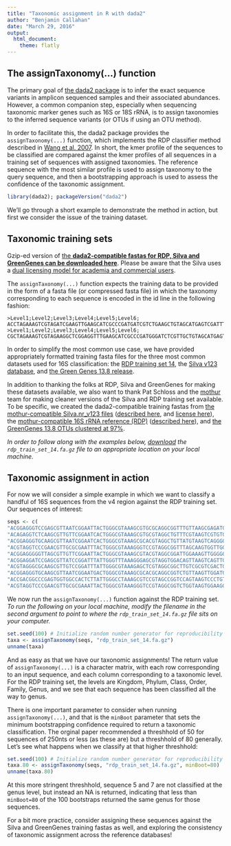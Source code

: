 ```yaml
---
title: "Taxonomic assignment in R with dada2"
author: "Benjamin Callahan"
date: "March 29, 2016"
output:
  html_document:
    theme: flatly
---
```


## The assignTaxonomy(...) function

The primary goal of [the dada2 package](http://benjjneb.github.io/dada2/) is to infer the exact sequence variants in amplicon sequenced samples and their associated abundances. However, a common companion step, especially when sequencing taxonomic marker genes such as 16S or 18S rRNA, is to assign taxonomies to the inferred sequence variants (or OTUs if using an OTU method).

In order to facilitate this, the dada2 package provides the `assignTaxonomy(...)` function, which implements the RDP classifier method described in [Wang et al. 2007](http://www.ncbi.nlm.nih.gov/pmc/articles/PMC1950982/). In short, the kmer profile of the sequences to be classified are compared against the kmer profiles of all sequences in a training set of sequences with assigned taxonomies. The reference sequence with the most similar profile is used to assign taxonomy to the query sequence, and then a bootstrapping approach is used to assess the confidence of the taxonomic assignment.

```r
library(dada2); packageVersion("dada2")
```

We'll go through a short example to demonstrate the method in action, but first we consider the issue of the training dataset.

## Taxonomic training sets

Gzip-ed version of [the **dada2-compatible fastas for RDP, Silva and GreenGenes can be downloaded here**](https://www.dropbox.com/sh/mfcivbudmc21cqt/AAB1l-AUM5uKvjrR33ct-cTXa?dl=0). Please be aware that the Silva uses a [dual licensing model for academia and commercial users](https://www.arb-silva.de/silva-license-information/).

The `assignTaxonomy(...)` function expects the training data to be provided in the form of a fasta file (or compressed fasta file) in which the taxonomy corresponding to each sequence is encoded in the id line in the following fashion:

```
>Level1;Level2;Level3;Level4;Level5;Level6;
ACCTAGAAAGTCGTAGATCGAAGTTGAAGCATCGCCCGATGATCGTCTGAAGCTGTAGCATGAGTCGATTTTCACATTCAGGGATACCATAGGATAC
>Level1;Level2;Level3;Level4;Level5;Level6;
CGCTAGAAAGTCGTAGAAGGCTCGGAGGTTTGAAGCATCGCCCGATGGGATCTCGTTGCTGTAGCATGAGTACGGACATTCAGGGATCATAGGATAC
```

In order to simplify the most common use case, we have provided appropriately formatted training fasta files for the three most common datasets used for 16S classification: the [RDP training set 14](http://rdp.cme.msu.edu/), the [Silva v123 database](http://www.arb-silva.de/documentation/release-123/), and [the Green Genes 13.8 release](ftp://greengenes.microbio.me/greengenes_release/gg_13_8_otus/).

In addition to thanking the folks at RDP, Silva and GreenGenes for making these datasets available, we also want to thank Pat Schloss and the [mothur](http://www.mothur.org) team for making cleaner versions of the Silva and RDP training set available. To be specific, we created the dada2-compatible training fastas from [the mothur-compatible Silva.nr_v123 files](http://www.mothur.org/wiki/Silva_reference_files) ([described here](http://blog.mothur.org/2015/12/03/SILVA-v123-reference-files/), and [license here](https://www.arb-silva.de/silva-license-information/)), the [mothur-compatible 16S rRNA reference (RDP)](http://mothur.org/wiki/RDP_reference_files) ([described here](http://blog.mothur.org/2015/05/27/RDP-v14-reference_files/)), and [the GreenGenes 13.8 OTUs clustered at 97\%](ftp://greengenes.microbio.me/greengenes_release/gg_13_8_otus/).

*In order to follow along with the examples below, [download](https://www.dropbox.com/sh/mfcivbudmc21cqt/AAB1l-AUM5uKvjrR33ct-cTXa?dl=0) the `rdp_train_set_14.fa.gz` file to an appropriate location on your local machine.*

## Taxonomic assignment in action

For now we will consider a simple example in which we want to classify a handful of 16S sequences from the v4 region against the RDP training set. Our sequences of interest:
```r
seqs <- c(
"ACGGAGGGTCCGAGCGTTAATCGGAATTACTGGGCGTAAAGCGTGCGCAGGCGGTTTGTTAAGCGAGATGTGAAAGCCCCGGGCTCAACCTGGGAATTGCATTTCGAACTGGCGAACTAGAGTCTTGTAGAGGGGGGTAGAATTCCAGGTGTAGCGGTGAAATGCGTAGAGATCTGGAGGA",
"ACAGAGGTCTCAAGCGTTGTTCGGAATCACTGGGCGTAAAGCGTGCGTAGGCTGTTTCGTAAGTCGTGTGTGAAAGGCGCGGGCTCAACCCGCGGACGGCACATGATACTGCGAGACTAGAGTAATGGAGGGGGAACCGGAATTCTCGGTGTAGCAGTGAAATGCGTAGATATCGAGAGGA",
"ACGGAGGGTGCAAGCGTTAATCGGAATCACTGGGCGTAAAGCGCACGTAGGCTGTTATGTAAGTCAGGGGTGAAAGCCCACGGCTCAACCGTGGAACTGCCCTTGATACTGCACGACTCGAATCCGGGAGAGGGTGGCGGAATTCCAGGTGTAGGAGTGAAATCCGTAGATATCTGGAGGA",
"ACGTAGGTCCCGAACGTTGCGCGAATTTACTGGGCGTAAAGGGTCCGTAGGCGGTTTAGCAAGTGGTTGGTGAAATTTCACGGCTCAACCGTGAAACTGCCTTCCAAACTGCTAAACTTGAGGCAGGGAGAGGTCGGCGGAATTCCCGGTGTAGCGGTGAAATGCGTAGATATCGGGAGGA",
"ACGGAGGGGGTTAGCGTTGTTCGGAATTACTGGGCGTAAAGCGTACGTAGGCGGATTGGAAAGTTGGGGGTGAAATCCCAGGGCTCAACCCTGGAACTGCCTCCAAAACTATCAGTCTAGAGTTCGAGAGAGGTGAGTGGAATTCCAAGTGTAGAGGTGAAATTCGTAGATATTTGGAGGA",
"ACGGAGGATCCGAGCGTTATCCGGATTTATTGGGTTTAAAGGGAGCGTAGGTGGACAGTTAAGTCAGTTGTGAAAGTTTGCGGCTCAACCGTAAAATTGCAGTTGATACTGGCTGTCTTGAGTACAGTAGAGGTGGGCGGAATTCGTGGTGTAGCGGTGAAATGCTTAGATATCACGAAGA",
"ACGTAGGGCGCAAGCGTTGTCCGGATTTATTGGGCGTAAAGAGCTCGTAGGCGGCTTGTCGCGTCGACTGTGAAAACCCGTGGCTCAACTGCGGGCTTGCAGTCGATACGGGCAGGCTAGAGTTCGGTAGGGGAGACTGGAATTCCTGGTGTAGCGGTGAAATGCGCAGATATCAGGAGGA",
"ACGGAGGGTGCAAGCGTTAATCGGAATGACTGGGCGTAAAGCGCACGCAGGCGGTCTGTTAAGTTGGATGTGAAATCCCCGGGCTTAACCTGGGAACTGCATTCAAAACTGACAGGCTAGAGTCTCGTAGAGGGGGGTAGAATTCCAGGTGTAGCGGTGAAATGCGTAGAGATCTGGAGGA",
"ACCGACGGCCCGAGTGGTGGCCACTCTTATTGGGCCTAAAGCGTCCGTAGCCGGTCCAGTAAGTCCCTGTTTAAATCCTGCGGCTTAACCGCAGGACTGGCAGGGATACTGCTGGACTTGGGACCGGGAGAGGACAAGGGTACTTCAGGGGTAGCGGTGAAATGTGTTGATCCTTGAAGGA",
"ACGTAGGTCCCGAACGTTGCGCGAAATTACTGGGCGTAAAGGGTCCGTAGGCGGTCTGGTAAGTGGAAGGTGAAAGCCCACGGCTCAACCGTGGAATTGCCTTCCAAACTGCTGGACTTGAGGGCGGAAGAGGTCGGCGGAATTCCCGGTGTAGCGGTGAAATGCGTAGATATCGGGAGGA")
```

We now run the `assignTaxonomy(...)` function against the RDP training set. *To run the following on your local machine, modify the filename in the second argument to point to where the `rdp_train_set_14.fa.gz` file sits on your computer.*

```r
set.seed(100) # Initialize random number generator for reproducibility
taxa <- assignTaxonomy(seqs, "rdp_train_set_14.fa.gz")
unname(taxa)
```

And as easy as that we have our taxonomic assignments! The return value of `assignTaxonomy(...)` is a character matrix, with each row corresponding to an input sequence, and each column corresponding to a taxonomic level. For the RDP training set, the levels are Kingdom, Phylum, Class, Order, Family, Genus, and we see that each sequence has been classified all the way to genus.

There is one important parameter to consider when running `assignTaxonomy(...)`, and that is the `minBoot` parameter that sets the minimum bootstrapping confidence required to return a taxonomic classification. The orginal paper recommended a threshhold of 50 for sequences of 250nts or less (as these are) but a threshhold of 80 generally. Let's see what happens when we classify at that higher threshhold:
```r
set.seed(100) # Initialize random number generator for reproducibility
taxa.80 <- assignTaxonomy(seqs, "rdp_train_set_14.fa.gz", minBoot=80)
unname(taxa.80)
```

At this more stringent threshhold, sequence 5 and 7 are not classified at the genus level, but instead an NA is returned, indicating that less than `minBoot=80` of the 100 bootstraps returned the same genus for those sequences.

For a bit more practice, consider assigning these sequences against the Silva and GreenGenes training fastas as well, and exploring the consistency of taxonomic assignment across the reference databases!